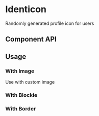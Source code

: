 

# Identicon

Randomly generated profile icon for users

<Canvas>
  <Story id="ui-components-ui-identicon-identicon-stories-js--default-story" />
</Canvas>

## Component API

<ArgsTable of={Identicon} />

## Usage

### With Image

Use with custom image

<Canvas>
  <Story id="ui-components-ui-identicon-identicon-stories-js--with-image" />
</Canvas>

### With Blockie

<Canvas>
  <Story id="ui-components-ui-identicon-identicon-stories-js--with-blockie" />
</Canvas>

### With Border

<Canvas>
  <Story id="ui-components-ui-identicon-identicon-stories-js--with-border" />
</Canvas>
